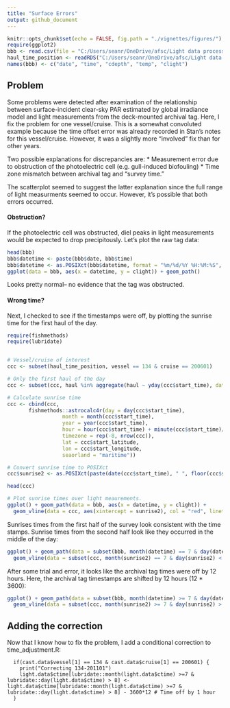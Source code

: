 ```yaml
---
title: "Surface Errors"
output: github_document
---
```


```r
knitr::opts_chunk$set(echo = FALSE, fig.path = "./vignettes/figures/")
require(ggplot2)
bbb <- read.csv(file = "C:/Users/seanr/OneDrive/afsc/Light data processing/testing_space/data/LightData/Data/year_06/ebs/v_134/deck1_0490940.csv", header = F)
haul_time_position <- readRDS("C:/Users/seanr/OneDrive/afsc/Light data processing/testing_space/data/haul_time_position.rds")
names(bbb) <- c("date", "time", "cdepth", "temp", "clight")
```

## Problem

Some problems were detected after examination of the relationship between surface-incident clear-sky PAR estimated by global irradiance model and light measurements from the deck-mounted archival tag. Here, I fix the problem for one vessel/cruise. This is a somewhat convoluted example because the time offset error was already recorded in Stan's notes for this vessel/cruise. However, it was a slightly more "involved" fix than for other years.

Two possible explanations for discrepancies are:
* Measurement error due to obstruction of the photoelectric cell (e.g. gull-induced biofouling)
* Time zone mismatch between archival tag and "survey time."

The scatterplot seemed to suggest the latter explanation since the full range of light measurments seemed to occur. However, it's possible that both errors occurred.

#### Obstruction?
If the photoelectric cell was obstructed, diel peaks in light measurements would be expected to drop precipitously. Let's plot the raw tag data:

```r
head(bbb)
bbb$datetime <- paste(bbb$date, bbb$time)
bbb$datetime <- as.POSIXct(bbb$datetime, format = "%m/%d/%Y %H:%M:%S", tz = "America/Anchorage")
ggplot(data = bbb, aes(x = datetime, y = clight)) + geom_path()

```

Looks pretty normal-- no evidence that the tag was obstructed.

#### Wrong time?

Next, I checked to see if the timestamps were off, by plotting the sunrise time for the first haul of the day.
```r
require(fishmethods)
require(lubridate)


# Vessel/cruise of interest
ccc <- subset(haul_time_position, vessel == 134 & cruise == 200601)

# Only the first haul of the day
ccc <- subset(ccc, haul %in% aggregate(haul ~ yday(ccc$start_time), data = ccc, FUN = min)[,2])

# Calculate sunrise time
ccc <- cbind(ccc,
       fishmethods::astrocalc4r(day = day(ccc$start_time),
                  month = month(ccc$start_time),
                  year = year(ccc$start_time),
                  hour = hour(ccc$start_time) + minute(ccc$start_time)/60,
                  timezone = rep(-8, nrow(ccc)),
                  lat = ccc$start_latitude,
                  lon = ccc$start_longitude,
                  seaorland = "maritime"))

# Convert sunrise time to POSIXct
ccc$sunrise2 <- as.POSIXct(paste(date(ccc$start_time), " ", floor(ccc$sunrise), ":", floor(ccc$sunrise%%1 * 60), ":", floor((ccc$sunrise%%1 * 60)%%1*60), sep = ""), tz = "America/Anchorage")

head(ccc)

# Plot sunrise times over light meaurements.
ggplot() + geom_path(data = bbb, aes(x = datetime, y = clight)) +
  geom_vline(data = ccc, aes(xintercept = sunrise2), col = "red", linetype = 2)

```

Sunrises times from the first half of the survey look consistent with the time stamps. Sunrise times from the second half look like they occurred in the middle of the day:
```r
ggplot() + geom_path(data = subset(bbb, month(datetime) == 7 & day(datetime) < 15), aes(x = datetime, y = clight)) +
  geom_vline(data = subset(ccc, month(sunrise2) == 7 & day(sunrise2) < 15), aes(xintercept = sunrise2), col = "red", linetype = 2)
```

After some trial and error, it looks like the archival tag times were off by 12 hours. Here, the archival tag timestamps are shifted by 12 hours (12 * 3600):
```r
ggplot() + geom_path(data = subset(bbb, month(datetime) >= 7 & day(datetime) > 5), aes(x = datetime - 12 * 3600, y = clight)) +
  geom_vline(data = subset(ccc, month(sunrise2) >= 7 & day(sunrise2) > 5), aes(xintercept = sunrise2), col = "red", linetype = 2)
```


## Adding the correction

Now that I know how to fix the problem, I add a conditional correction to time_adjustment.R:
```text
  if(cast.data$vessel[1] == 134 & cast.data$cruise[1] == 200601) {
    print("Correcting 134-201101")
    light.data$ctime[lubridate::month(light.data$ctime) >=7 & lubridate::day(light.data$ctime) > 8] <- light.data$ctime[lubridate::month(light.data$ctime) >=7 & lubridate::day(light.data$ctime) > 8] - 3600*12 # Time off by 1 hour
  }
```
